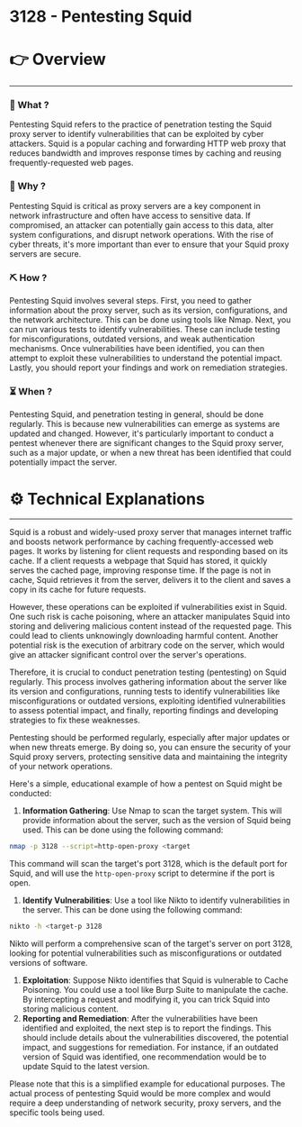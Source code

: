 # 3128 - Pentesting Squid


# 👉 Overview

---

### 👀 What ?

Pentesting Squid refers to the practice of penetration testing the Squid proxy server to identify vulnerabilities that can be exploited by cyber attackers. Squid is a popular caching and forwarding HTTP web proxy that reduces bandwidth and improves response times by caching and reusing frequently-requested web pages.


### 🧐 Why ?

Pentesting Squid is critical as proxy servers are a key component in network infrastructure and often have access to sensitive data. If compromised, an attacker can potentially gain access to this data, alter system configurations, and disrupt network operations. With the rise of cyber threats, it's more important than ever to ensure that your Squid proxy servers are secure.


### ⛏️ How ?

Pentesting Squid involves several steps. First, you need to gather information about the proxy server, such as its version, configurations, and the network architecture. This can be done using tools like Nmap. Next, you can run various tests to identify vulnerabilities. These can include testing for misconfigurations, outdated versions, and weak authentication mechanisms. Once vulnerabilities have been identified, you can then attempt to exploit these vulnerabilities to understand the potential impact. Lastly, you should report your findings and work on remediation strategies.


### ⏳ When ?

Pentesting Squid, and penetration testing in general, should be done regularly. This is because new vulnerabilities can emerge as systems are updated and changed. However, it's particularly important to conduct a pentest whenever there are significant changes to the Squid proxy server, such as a major update, or when a new threat has been identified that could potentially impact the server.


# ⚙️ Technical Explanations

---

Squid is a robust and widely-used proxy server that manages internet traffic and boosts network performance by caching frequently-accessed web pages. It works by listening for client requests and responding based on its cache. If a client requests a webpage that Squid has stored, it quickly serves the cached page, improving response time. If the page is not in cache, Squid retrieves it from the server, delivers it to the client and saves a copy in its cache for future requests.

However, these operations can be exploited if vulnerabilities exist in Squid. One such risk is cache poisoning, where an attacker manipulates Squid into storing and delivering malicious content instead of the requested page. This could lead to clients unknowingly downloading harmful content. Another potential risk is the execution of arbitrary code on the server, which would give an attacker significant control over the server's operations.

Therefore, it is crucial to conduct penetration testing (pentesting) on Squid regularly. This process involves gathering information about the server like its version and configurations, running tests to identify vulnerabilities like misconfigurations or outdated versions, exploiting identified vulnerabilities to assess potential impact, and finally, reporting findings and developing strategies to fix these weaknesses.

Pentesting should be performed regularly, especially after major updates or when new threats emerge. By doing so, you can ensure the security of your Squid proxy servers, protecting sensitive data and maintaining the integrity of your network operations.

Here's a simple, educational example of how a pentest on Squid might be conducted:

1. **Information Gathering**: Use Nmap to scan the target system. This will provide information about the server, such as the version of Squid being used. This can be done using the following command:

```bash
nmap -p 3128 --script=http-open-proxy <target

```

This command will scan the target's port 3128, which is the default port for Squid, and will use the `http-open-proxy` script to determine if the port is open.

1. **Identify Vulnerabilities**: Use a tool like Nikto to identify vulnerabilities in the server. This can be done using the following command:

```bash
nikto -h <target-p 3128

```

Nikto will perform a comprehensive scan of the target's server on port 3128, looking for potential vulnerabilities such as misconfigurations or outdated versions of software.

1. **Exploitation**: Suppose Nikto identifies that Squid is vulnerable to Cache Poisoning. You could use a tool like Burp Suite to manipulate the cache. By intercepting a request and modifying it, you can trick Squid into storing malicious content.
2. **Reporting and Remediation**: After the vulnerabilities have been identified and exploited, the next step is to report the findings. This should include details about the vulnerabilities discovered, the potential impact, and suggestions for remediation. For instance, if an outdated version of Squid was identified, one recommendation would be to update Squid to the latest version.

Please note that this is a simplified example for educational purposes. The actual process of pentesting Squid would be more complex and would require a deep understanding of network security, proxy servers, and the specific tools being used.
